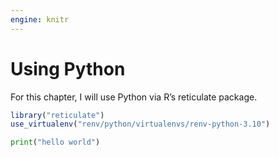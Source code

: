 ```yaml
---
engine: knitr
---
```


# Using Python

For this chapter, I will use Python via R's reticulate package. 


```r
library("reticulate")
use_virtualenv("renv/python/virtualenvs/renv-python-3.10")
```

```python
print("hello world")
```
